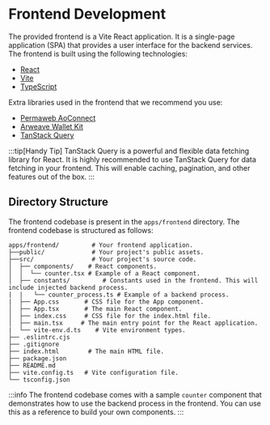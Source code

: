 # Frontend Development

The provided frontend is a Vite React application. It is a single-page application (SPA) that provides a user interface for the backend services. The frontend is built using the following technologies:

- [React](https://reactjs.org/)
- [Vite](https://vitejs.dev/)
- [TypeScript](https://www.typescriptlang.org/)

Extra libraries used in the frontend that we recommend you use:
- [Permaweb AoConnect](https://www.npmjs.com/package/@permaweb/aoconnect)
- [Arweave Wallet Kit](https://github.com/labscommunity/arweave-wallet-kit)
- [TanStack Query](https://tanstack.com/query/latest)

:::tip[Handy Tip]
TanStack Query is a powerful and flexible data fetching library for React. It is highly recommended to use TanStack Query for data fetching in your frontend. This will enable caching, pagination, and other features out of the box.
:::

## Directory Structure

The frontend codebase is present in the `apps/frontend` directory. The frontend codebase is structured as follows:

```
apps/frontend/         # Your frontend application.
├──public/             # Your project's public assets.
├──src/                # Your project's source code.
│  ├── components/    # React components.
│  │  └── counter.tsx # Example of a React component.
│  ├── constants/         # Constants used in the frontend. This will include injected backend process.
|  |   └── counter_process.ts # Example of a backend process.
|  ├── App.css       # CSS file for the App component.
│  ├── App.tsx       # The main React component.
│  ├── index.css     # CSS file for the index.html file.
│  ├── main.tsx     # The main entry point for the React application.
|  └── vite-env.d.ts    # Vite environment types.
├── .eslintrc.cjs
├── .gitignore
├── index.html        # The main HTML file.
├── package.json
├── README.md
├── vite.config.ts   # Vite configuration file.
└── tsconfig.json
```

:::info
The frontend codebase comes with a sample `counter` component that demonstrates how to use the backend process in the frontend. You can use this as a reference to build your own components.
:::